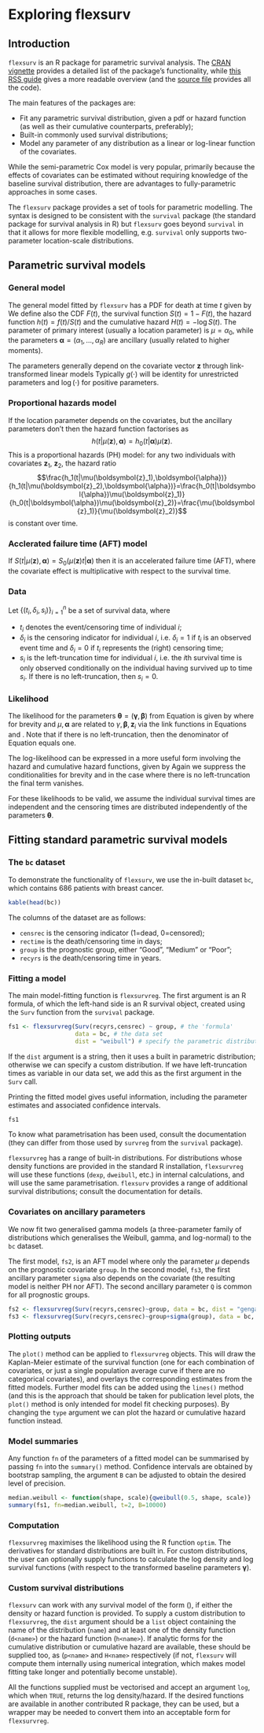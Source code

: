 # Exploring flexsurv

## Introduction

$\texttt{flexsurv}$ is an R package for parametric survival analysis. The [CRAN vignette](https://cran.r-project.org/web/packages/flexsurv/flexsurv.pdf) provides a detailed list of the package's functionality, while [this RSS guide](https://www.jstatsoft.org/article/view/v070i08) gives a more readable overview (and the [source file](https://github.com/chjackson/flexsurv-dev/blob/master/vignettes/flexsurv.Rnw) provides all the code).

The main features of the packages are:

* Fit any parametric survival distribution, given a pdf or hazard function (as well as their cumulative counterparts, preferably);
* Built-in commonly used survival distributions;
* Model any parameter of any distribution as a linear or log-linear function of the covariates.

While the semi-parametric Cox model is very popular, primarily because the effects of covariates can be estimated without requiring knowledge of the baseline survival distribution, there are advantages to fully-parametric approaches in some cases.

The $\texttt{flexsurv}$ package provides a set of tools for parametric modelling. The syntax is designed to be consistent with the $\texttt{survival}$ package (the standard package for survival analysis in R) but $\texttt{flexsurv}$ goes beyond $\texttt{survival}$ in that it allows for more flexible modelling, e.g. $\texttt{survival}$ only supports two-parameter location-scale distributions.

## Parametric survival models

### General model

The general model fitted by $\texttt{flexsurv}$ has a PDF for death at time $t$ given by 
\begin{equation}\label{eqn:general_model}
f(t|\mu(\boldsymbol{z}),\boldsymbol{\alpha}(\boldsymbol{z})), \quad t\geq 0
\end{equation}
We define also the CDF $F(t)$, the survival function $S(t)=1-F(t)$, the hazard function $h(t)=f(t)/S(t)$ and the cumulative hazard $H(t)=-\log S(t)$. The parameter of primary interest (usually a location parameter)
 is $\mu=\alpha_0$, while the parameters $\boldsymbol{\alpha}=(\alpha_1,\ldots,\alpha_R)$ are ancillary (usually related to higher moments).
 
The parameters generally depend on the covariate vector $\boldsymbol{z}$ through link-transformed linear models
 \begin{align}
  g_0(\mu(\boldsymbol{z})) &=\gamma_0+\boldsymbol{\beta}_0^T\boldsymbol{z} \label{eqn:link_function_1} \\ 
  g_r(\alpha_r(\boldsymbol{z}))&=\gamma_r+\boldsymbol{\beta}_r^T\boldsymbol{z} \label{eqn:link_function_2}
\end{align}
Typically $g(\cdot)$ will be identity for unrestricted parameters and $\log(\cdot)$ for positive parameters.
 
### Proportional hazards model
 
 If the location parameter depends on the covariates, but the ancillary parameters don't then the hazard function factorises as 
$$h(t|\mu(\boldsymbol{z}),\boldsymbol{\alpha})=h_0(t|\boldsymbol{\alpha})\mu(\boldsymbol{z}).$$
This is a proportional hazards (PH) model: for any two individuals with covariates $\boldsymbol{z}_1$, $\boldsymbol{z}_2$, the hazard ratio 
$$\frac{h_1(t|\mu(\boldsymbol{z}_1),\boldsymbol{\alpha})}{h_1(t|\mu(\boldsymbol{z}_2),\boldsymbol{\alpha})}=\frac{h_0(t|\boldsymbol{\alpha})\mu(\boldsymbol{z}_1)}{h_0(t|\boldsymbol{\alpha})\mu(\boldsymbol{z}_2)}=\frac{\mu(\boldsymbol{z}_1)}{\mu(\boldsymbol{z}_2)}$$ is constant over time.

### Acclerated failure time (AFT) model

If $S(t|\mu(\boldsymbol{z}),\boldsymbol{\alpha})=S_0(\mu(\boldsymbol{z})t|\boldsymbol{\alpha})$ then it is an accelerated failure time (AFT), where the covariate effect is multiplicative with respect to the survival time.

### Data

Let $\{(t_i,\delta_i,s_i)\}_{i=1}^n$ be a set of survival data, where 

* $t_i$ denotes the event/censoring time of individual $i$;
* $\delta_i$ is the censoring indicator for individual $i$, i.e. $\delta_i=1$ if $t_i$ is an observed event time and $\delta_i=0$ if $t_i$ represents the (right) censoring time;
* $s_i$ is the left-truncation time for individual $i$, i.e. the $i$th survival time is only observed conditionally on the individual having survived up to time $s_i$. If there is no left-truncation, then $s_i=0$.

### Likelihood

The likelihood for the parameters $\boldsymbol{\theta}=(\boldsymbol{\gamma},\boldsymbol{\beta})$ from Equation \ref{eqn:general_model} is given by
\begin{equation}\label{eqn:lkhd}
l(\boldsymbol{\theta}|\boldsymbol{t},\boldsymbol{\delta},\boldsymbol{s})=\frac{\prod_{i:\,\delta_i=1}f_i(t_i)\prod_{i:\,\delta_i=1}S_i(t_i)}{\prod_{i}S_i(s_i)}.
\end{equation}
where
\begin{align*}
f_i(t_i) &= f_i(t_i|\mu(\boldsymbol{z}_i),\boldsymbol{\alpha}(\boldsymbol{z}_i)) \\
S_i(t_i) &= S_i(t_i|\mu(\boldsymbol{z}_i),\boldsymbol{\alpha}(\boldsymbol{z}_i)) \\
\end{align*}
for brevity and $\mu,\boldsymbol{\alpha}$ are related to $\gamma,\boldsymbol{\beta},\boldsymbol{z}_i$ via the link functions in Equations \ref{eqn:link_function_1} and \ref{eqn:link_function_2}. Note that if there is no left-truncation, then the denominator of Equation \ref{eqn:lkhd} equals one.

The log-likelihood can be expressed in a more useful form involving the hazard and cumulative hazard functions, given by 
\begin{equation}\label{eqn:log_lkhd}
\log l(\boldsymbol{\theta}|\boldsymbol{t},\boldsymbol{\delta},\boldsymbol{s})=\sum_{i:\,\delta_i=1}\log h_i(t_i) - \sum_{i}H_i(t_i) +\sum_{i} H_i(s_i).
\end{equation}
Again we suppress the conditionalities for brevity and in the case where there is no left-truncation the final term vanishes.

For these likelihoods to be valid, we assume the individual survival times are independent and the censoring times are distributed independently of the parameters $\boldsymbol{\theta}$.

## Fitting standard parametric survival models

### The $\texttt{bc}$ dataset

To demonstrate the functionality of $\texttt{flexsurv}$, we use the in-built dataset $\texttt{bc}$, which contains 686 patients with breast cancer. 

```r
kable(head(bc))
```

The columns of the dataset are as follows:

* $\texttt{censrec}$ is the censoring indicator (1=dead, 0=censored);
* $\texttt{rectime}$ is the death/censoring time in days;
* $\texttt{group}$ is the prognostic group, either "Good", "Medium" or "Poor";
* $\texttt{recyrs}$ is the death/censoring time in years.

### Fitting a model

The main model-fitting function is $\texttt{flexsurvreg}$. The first argument is an R formula, of which the left-hand side is an R survival object, created using the $\texttt{Surv}$ function from the $\texttt{survival}$ package.

```r
fs1 <- flexsurvreg(Surv(recyrs,censrec) ~ group, # the 'formula'
                   data = bc, # the data set
                   dist = "weibull") # specify the parametric distribution
```

If the $\texttt{dist}$ argument is a string, then it uses a built in parametric distribution; otherwise we can specify a custom distribution. If we have left-truncation times as variable in our data set, we add this as the first argument in the $\texttt{Surv}$ call. 

Printing the fitted model gives useful information, including the parameter estimates and associated confidence intervals. 

```r
fs1
```

To know what parametrisation has been used, consult the documentation (they can differ from those used by $\texttt{survreg}$ from the $\texttt{survival}$ package).

$\texttt{flexsurvreg}$ has a range of built-in distributions. For distributions whose density functions are provided in the standard R installation, $\texttt{flexsurvreg}$ will use these functions ($\texttt{dexp}$, $\texttt{dweibull}$, etc.) in internal calculations, and will use the same parametrisation. $\texttt{flexsurv}$ provides a range of additional survival distributions; consult the documentation for details. 

### Covariates on ancillary parameters

We now fit two generalised gamma models (a three-parameter family of distributions which generalises the Weibull, gamma, and log-normal) to the $\texttt{bc}$ dataset.

The first model, $\texttt{fs2}$, is an AFT model where only the parameter $\mu$ depends on the prognostic covariate $\texttt{group}$. In the second model, $\texttt{fs3}$, the first ancillary parameter $\texttt{sigma}$ also depends on the covariate (the resulting model is neither PH nor AFT). The second ancillary parameter $\texttt{Q}$ is common for all prognostic groups. 

```r
fs2 <- flexsurvreg(Surv(recyrs,censrec)~group, data = bc, dist = "gengamma")
fs3 <- flexsurvreg(Surv(recyrs,censrec)~group+sigma(group), data = bc, dist = "gengamma")
```

### Plotting outputs

The $\texttt{plot()}$ method can be applied to $\texttt{flexsurvreg}$ objects. This will draw the Kaplan-Meier estimate of the survival function (one for each combination of covariates, or just a single population average curve if there are no categorical covariates), and overlays the corresponding estimates from the fitted models. Further model fits can be added using the $\texttt{lines()}$ method (and this is the approach that should be taken for publication level plots, the $\texttt{plot()}$ method is only intended for model fit checking purposes). By changing the $\texttt{type}$ argument we can plot the hazard or cumulative hazard function instead.

### Model summaries

Any function $\texttt{fn}$ of the parameters of a fitted model can be summarised by passing $\texttt{fn}$ into the $\texttt{summary()}$ method. Confidence intervals are obtained by bootstrap sampling, the argument $\texttt{B}$ can be adjusted to obtain the desired level of precision.

```r
median.weibull <- function(shape, scale){qweibull(0.5, shape, scale)}
summary(fs1, fn=median.weibull, t=2, B=10000)
```

### Computation

$\texttt{flexsurvreg}$ maximises the likelihood using the R function $\texttt{optim}$. The derivatives for standard distributions are built in. For custom distributions, the user can optionally supply functions to calculate the log density and log survival functions (with respect to the transformed baseline parameters $\boldsymbol{\gamma}$).

### Custom survival distributions

$\texttt{flexsurv}$ can work with any survival model of the form (\ref{eqn:general_model}), if either the density or hazard function is provided. 
To supply a custom distribution to $\texttt{flexsurvreg}$, the $\texttt{dist}$ argument should be a $\texttt{list}$ object containing the name of the distribution ($\texttt{name}$) and at least one of the density function ($\texttt{d<name>}$) or the hazard function ($\texttt{h<name>}$). If analytic forms for the cumulative distribution or cumulative hazard are available, these should be supplied too, as ($\texttt{p<name>}$ and $\texttt{H<name>}$ respectively (if not, $\texttt{flexsurv}$ will compute them internally using numerical integration, which makes model fitting take longer and potentially become unstable). 

All the functions supplied must be vectorised and accept an argument $\texttt{log}$, which when $\texttt{TRUE}$, returns the log density/hazard. If the desired functions are available in another contributed R package, they can be used, but a wrapper may be needed to convert them into an acceptable form for $\texttt{flexsurvreg}$.